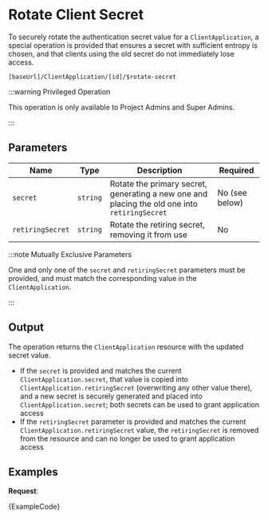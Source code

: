 

# Rotate Client Secret

To securely rotate the authentication secret value for a `ClientApplication`, a special operation is provided that
ensures a secret with sufficient entropy is chosen, and that clients using the old secret do not immediately lose access.

```
[baseUrl]/ClientApplication/[id]/$rotate-secret
```

:::warning Privileged Operation

This operation is only available to Project Admins and Super Admins.

:::

## Parameters

| Name             | Type     | Description                                                                                   | Required       |
| ---------------- | -------- | --------------------------------------------------------------------------------------------- | -------------- |
| `secret`         | `string` | Rotate the primary secret, generating a new one and placing the old one into `retiringSecret` | No (see below) |
| `retiringSecret` | `string` | Rotate the retiring secret, removing it from use                                              | No             |

:::note Mutually Exclusive Parameters

One and only one of the `secret` and `retiringSecret` parameters must be provided, and must match the corresponding
value in the `ClientApplication`.

:::

## Output

The operation returns the `ClientApplication` resource with the updated secret value.

- If the `secret` is provided and matches the current `ClientApplication.secret`, that value is copied into
  `ClientApplication.retiringSecret` (overwriting any other value there), and a new secret is securely generated and
  placed into `ClientApplication.secret`; both secrets can be used to grant application access
- If the `retiringSecret` parameter is provided and matches the current `ClientApplication.retiringSecret` value,
  the `retiringSecret` is removed from the resource and can no longer be used to grant application access

## Examples

**Request**:

<MedplumCodeBlock language="ts" selectBlocks="rotate">
  {ExampleCode}
</MedplumCodeBlock>
